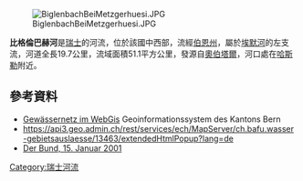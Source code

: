 {{Coord|47.01522|N|7.65775|E|display=title}}
[[Image:BiglenbachBeiMetzgerhuesi.JPG|right]]

'''比格倫巴赫河'''是[[瑞士|瑞士]]的河流，位於該國中西部，流經[[伯恩州|伯恩州]]，屬於[[埃默河_(阿勒河支流)|埃默河]]的左支流，河道全長19.7公里，流域面積51.1平方公里，發源自[[奧伯塔爾_(伯爾尼州)|奧伯塔爾]]，河口處在[[哈斯勒|哈斯勒]]附近。

==參考資料==
* [https://www.map.apps.be.ch/pub/synserver?project=a42pub_gn5&userprofile=geo&language=de Gewässernetz im WebGis] {{Wayback|url=https://www.map.apps.be.ch/pub/synserver?project=a42pub_gn5&userprofile=geo&language=de |date=20210112032057 }} Geoinformationssystem des Kantons Bern
* https://api3.geo.admin.ch/rest/services/ech/MapServer/ch.bafu.wasser-gebietsauslaesse/13463/extendedHtmlPopup?lang=de {{Wayback|url=https://api3.geo.admin.ch/rest/services/ech/MapServer/ch.bafu.wasser-gebietsauslaesse/13463/extendedHtmlPopup?lang=de |date=20160305213210 }}
* [http://www.webstein.ch/presseschau/worb/enggistein-biglenbach.html Der Bund, 15. Januar 2001] {{Wayback|url=http://www.webstein.ch/presseschau/worb/enggistein-biglenbach.html |date=20160304070433 }}

{{Switzerland-geo-stub}}
[[Category:瑞士河流|Category:瑞士河流]]